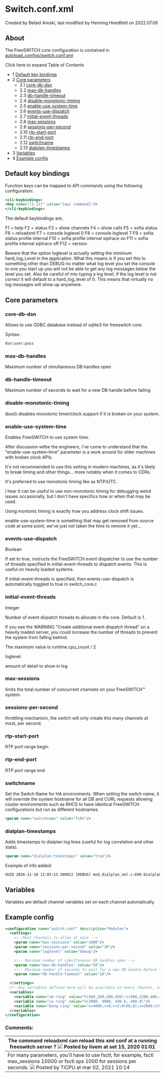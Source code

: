 
# Switch.conf.xml 

 Created by  Belaid Areski, last modified by  Henning Heedfeld on 2022.07.06

## About

The FreeSWITCH core configuration is contained in [autoload\_configs/switch.conf.xml](http://git.freeswitch.org/git/freeswitch/tree/conf/vanilla/autoload%5Fconfigs/switch.conf.xml)

Click here to expand Table of Contents

* 1 [Default key bindings](#-default-key-bindings-)
* 2 [Core parameters](#-core-parameters-)  
   * 2.1 [core-db-dsn](#-core-db-dsn-)  
   * 2.2 [max-db-handles](#max-db-handles-)  
   * 2.3 [db-handle-timeout](#-db-handle-timeout-)  
   * 2.4 [disable-monotonic-timing](#-disable-monotonic-timing-)  
   * 2.5 [enable-use-system-time](#-enable-use-system-time-)  
   * 2.6 [events-use-dispatch](#events-use-dispatch)  
   * 2.7 [initial-event-threads](#-initial-event-threads-)  
   * 2.8 [max-sessions](#-max-sessions-)  
   * 2.9 [sessions-per-second](#-sessions-per-second-)  
   * 2.10 [rtp-start-port](#-rtp-start-port-)  
   * 2.11 [rtp-end-port](#-rtp-end-port-)  
   * 2.12 [switchname](#switchname)  
   * 2.13 [dialplan-timestamps](#dialplan-timestamps)
* 3 [Variables](#-variables-)
* 4 [Example config](#example-config)

##  Default key bindings 

Function keys can be mapped to API commands using the following configuration:

```xml
<cli-keybindings>
<key name="[1-12]" value="[api command]"/>
</cli-keybindings>
```

The default keybindings are;

F1 = help
F2 = status
F3 = show channels
F4 = show calls
F5 = sofia status
F6 = reloadxml
F7 = console loglevel 0
F8 = console loglevel 7
F9 = sofia status profile internal
F10 = sofia profile internal siptrace on
F11 = sofia profile internal siptrace off
F12 = version

Beware that the option loglevel is actually setting the minimum hard\_log\_Level in the application. What this means is if you set this to something other than DEBUG no matter what log level you set the console to one you start up you will not be able to get any log messages below the level you set. Also be careful of mis-typing a log level, if the log level is not correct it will default to a hard\_log\_level of 0\. This means that virtually no log messages will show up anywhere.

##  Core parameters 

###  core-db-dsn 

Allows to use ODBC database instead of sqlite3 for freeswitch core.

Syntax:

```xml
dsn:user:pass
```

### max-db-handles 

Maximum number of simultaneous DB handles open

###  db-handle-timeout 

Maximum number of seconds to wait for a new DB handle before failing

###  disable-monotonic-timing 

(bool) disables monotonic timer/clock support if it is broken on your system.

###  enable-use-system-time 

Enables FreeSWITCH to use system time.

After discussion withe the engineers, I've come to understand that the "enable-use-system-time" parameter is a work around for older machines with broken clock APIs.

It's not recommended to use this setting in modern machines, as it's likely to break timing and other things... more notably when it comes to CDRs.

It's preferred to use monotonic timing like as NTP/UTC.  
  
I hear it can be useful to use non-monotonic timing for debugging weird issues occasionally, but I don't have specifics how or when that may be used.

Using montonic timing is exactly how you address clock shift issues.

  
enable-use-system-time is something that may get removed from source code at some point, we've just not taken the time to remove it yet...

  
### events-use-dispatch

Boolean

If set to true, instructs the FreeSWITCH event dispatcher to use the number of threads specified in initial-event-threads to dispatch events. This is useful on heavily loaded systems.

If initial-event-threads is specified, then events-use-dispatch is automatically toggled to true in switch\_core.c

  
###  initial-event-threads 

Integer

Number of event dispatch threads to allocate in the core. Default is 1.

If you see the WARNING "Create additional event dispatch thread" on a heavily loaded server, you could increase the number of threads to prevent the system from falling behind.

The maximum value is runtime.cpu\_count / 2

loglevel

amount of detail to show in log

###  max-sessions 

limits the total number of concurrent channels on your FreeSWITCH™ system.

###  sessions-per-second 

throttling mechanism, the switch will only create this many channels at most, per second.

###  rtp-start-port 

RTP port range begin

###  rtp-end-port 

RTP port range end

### switchname

Set the Switch Name for HA environments. When setting the switch name, it will override the system hostname for all DB and CURL requests allowing cluster environments such as RHCS to have identical FreeSWITCH configurations but run as different hostnames.

```xml
<param name="switchname" value="fs02"/>
```

  
### dialplan-timestamps

Adds timestamps to dialplan log lines (useful for log correlation and other stats).

```xml
<param name="dialplan-timestamps" value="true"/>
```

Example of info added:

```xml
UUID 2016-11-18 11:05:53.309812 [DEBUG] mod_dialplan_xml.c:690 Dialplan: LOGDATA
```

  
##  Variables 

Variables are default channel variables set on each channel automatically.

  
## Example config

```xml
<configuration name="switch.conf" description="Modules">
  <settings>
    <!--Most channels to allow at once -->
    <param name="max-sessions" value="1000"/>
    <param name="sessions-per-second" value="30"/>
    <param name="loglevel" value="debug"/>

    <!-- Maximum number of simultaneous DB handles open -->
    <param name="max-db-handles" value="50"/>
    <!-- Maximum number of seconds to wait for a new DB handle before failing -->
    <param name="db-handle-timeout" value="10"/>

  </settings>
  <!--Any variables defined here will be available in every channel, in the dialplan etc -->
  <variables>
    <variable name="uk-ring" value="%(400,200,400,450);%(400,2200,400,450)"/>
    <variable name="us-ring" value="%(2000, 4000, 440.0, 480.0)"/>
    <variable name="bong-ring" value="v=4000;>=0;+=2;#(60,0);v=2000;%(940,0,350,440)"/>
  </variables>
</configuration>
```
  
  
### Comments:

| The command **reloadxml** can reload this xml conf at a running freeswitch server ? ![](/images/icons/contenttypes/comment_16.png) Posted by livem at set 15, 2020 01:01                                               |
| --------------------------------------------------------------------------------------------------------------------------------------------------------------------------------------------------------------------- |
| For many parameters, you'll have to use fsctl, for example, fsctl max\_sessions 10000 or fsctl sps 1000 for sessions per seconds. ![](/images/icons/contenttypes/comment_16.png) Posted by TiCPU at mar 02, 2021 10:14 |


